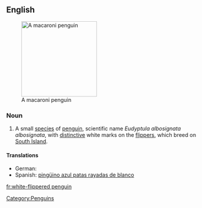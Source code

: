 ==English==
{{wikipedia|White-flippered Penguin}}
[[Image:Macaroni (js)1.jpg|200px|thumb|right|A macaroni penguin]]

===Noun===
{{en-noun|sg=[[white]]-[[flippered]] [[penguin]]}}

# A small [[species]] of [[penguin]], scientific name ''Eudyptula albosignata albosignata'', with [[distinctive]] white marks on the [[flipper]]s, which breed on [[South Island]]. 

====Translations====
* German: {{t-|de|Weißflügelpinguin|m}}
* Spanish: [[pingüino azul patas rayadas de blanco]]
[[Category:Penguins]]

[[fr:white-flippered penguin]]